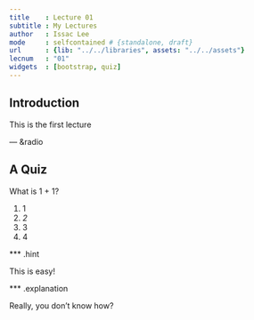```yaml
---
title    : Lecture 01
subtitle : My Lectures
author   : Issac Lee
mode     : selfcontained # {standalone, draft}
url      : {lib: "../../libraries", assets: "../../assets"}
lecnum   : "01"
widgets  : [bootstrap, quiz]
---
```


## Introduction

This is the first lecture

--- &radio

## A Quiz

What is 1 + 1?

1. 1
2. _2_
3. 3
4. 4

*** .hint

This is easy!

*** .explanation

Really, you don't know how?




